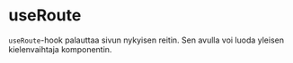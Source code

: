 # useRoute

`useRoute`-hook palauttaa sivun nykyisen reitin. Sen avulla voi luoda yleisen kielenvaihtaja komponentin.
